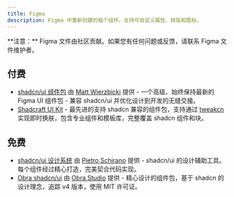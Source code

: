 ```yaml
---
title: Figma
description: Figma 中重新创建的每个组件。支持可自定义属性、排版和图标。
---
```


<Callout>
  **注意：** Figma 文件由社区贡献。如果您有任何问题或反馈，请联系 Figma 文件维护者。
</Callout>

## 付费

- [shadcn/ui 组件包](https://shadcndesign.com) 由 [Matt Wierzbicki](https://x.com/matsugfx) 提供 - 一个高级、始终保持最新的 Figma UI 组件包 - 兼容 shadcn/ui 并优化设计到开发的无缝交接。
- [Shadcraft UI Kit](https://shadcraft.com) - 最先进的支持 shadcn 兼容的组件包，支持通过 [tweakcn](https://tweakcn.com) 实现即时换肤，包含专业组件和模板库，完整覆盖 shadcn 组件和块。

## 免费

- [shadcn/ui 设计系统](https://www.figma.com/community/file/1203061493325953101) 由 [Pietro Schirano](https://twitter.com/skirano) 提供 - shadcn/ui 的设计辅助工具。每个组件经过精心打造，完美契合代码实现。
- [Obra shadcn/ui](https://www.figma.com/community/file/1514746685758799870/obra-shadcn-ui) 由 [Obra Studio](https://obra.studio/) 提供 - 精心设计的组件包，基于 shadcn 的设计理念，追踪 v4 版本，使用 MIT 许可证。